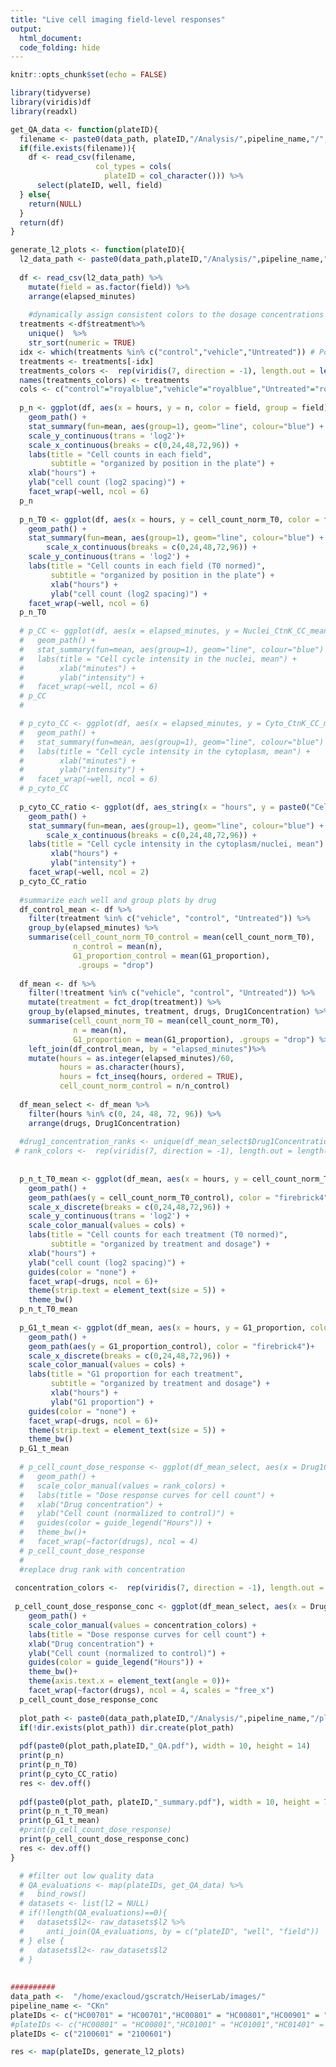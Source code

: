 ```yaml
---
title: "Live cell imaging field-level responses"
output: 
  html_document:
  code_folding: hide
---
```


```r
knitr::opts_chunk$set(echo = FALSE)

library(tidyverse)
library(viridis)df
library(readxl)

```


```r
get_QA_data <- function(plateID){
  filename <- paste0(data_path, plateID,"/Analysis/",pipeline_name,"/",plateID,"_QA_evaluation.csv")
  if(file.exists(filename)){
    df <- read_csv(filename,
                   col_types = cols(
                     plateID = col_character())) %>%
      select(plateID, well, field)
  } else{
    return(NULL)
  }
  return(df)
}

generate_l2_plots <- function(plateID){
  l2_data_path <- paste0(data_path,plateID,"/Analysis/",pipeline_name,"/",plateID,"_level_2.csv")
  
  df <- read_csv(l2_data_path) %>%
    mutate(field = as.factor(field)) %>% 
    arrange(elapsed_minutes)
  
    #dynamically assign consistent colors to the dosage concentrations
  treatments <-df$treatment%>%
    unique()  %>%
    str_sort(numeric = TRUE)
  idx <- which(treatments %in% c("control","vehicle","Untreated")) # Positions of Untreated in df$treatment
  treatments <- treatments[-idx]
  treatments_colors <-  rep(viridis(7, direction = -1), length.out = length(treatments))
  names(treatments_colors) <- treatments
  cols <- c("control"="royalblue","vehicle"="royalblue","Untreated"="royalblue", treatments_colors)
  
  p_n <- ggplot(df, aes(x = hours, y = n, color = field, group = field)) +
    geom_path() +
    stat_summary(fun=mean, aes(group=1), geom="line", colour="blue") +
    scale_y_continuous(trans = 'log2')+
    scale_x_continuous(breaks = c(0,24,48,72,96)) +
    labs(title = "Cell counts in each field",
         subtitle = "organized by position in the plate") +
    xlab("hours") +
    ylab("cell count (log2 spacing)") +
    facet_wrap(~well, ncol = 6)
  p_n
  
  p_n_T0 <- ggplot(df, aes(x = hours, y = cell_count_norm_T0, color = factor(field))) +
    geom_path() +
    stat_summary(fun=mean, aes(group=1), geom="line", colour="blue") +
        scale_x_continuous(breaks = c(0,24,48,72,96)) +
    scale_y_continuous(trans = 'log2') +
    labs(title = "Cell counts in each field (T0 normed)",
         subtitle = "organized by position in the plate") +
         xlab("hours") +
         ylab("cell count (log2 spacing)") +
    facet_wrap(~well, ncol = 6)
  p_n_T0
  
  # p_CC <- ggplot(df, aes(x = elapsed_minutes, y = Nuclei_CtnK_CC_mean_intensity, color = factor(field))) +
  #   geom_path() +
  #   stat_summary(fun=mean, aes(group=1), geom="line", colour="blue") +
  #   labs(title = "Cell cycle intensity in the nuclei, mean") +
  #        xlab("minutes") +
  #        ylab("intensity") +
  #   facet_wrap(~well, ncol = 6)
  # p_CC
  # 

  # p_cyto_CC <- ggplot(df, aes(x = elapsed_minutes, y = Cyto_CtnK_CC_mean_intensity, color = factor(field))) +
  #   geom_path() +
  #   stat_summary(fun=mean, aes(group=1), geom="line", colour="blue") +
  #   labs(title = "Cell cycle intensity in the cytoplasm, mean") +
  #        xlab("minutes") +
  #        ylab("intensity") +
  #   facet_wrap(~well, ncol = 6)
  # p_cyto_CC
  
  p_cyto_CC_ratio <- ggplot(df, aes_string(x = "hours", y = paste0("Cell_CC_mean_intensity_ratio"), color = "factor(field)")) +
    geom_path() +
    stat_summary(fun=mean, aes(group=1), geom="line", colour="blue") +
        scale_x_continuous(breaks = c(0,24,48,72,96)) +
    labs(title = "Cell cycle intensity in the cytoplasm/nuclei, mean") +
         xlab("hours") +
         ylab("intensity") +
    facet_wrap(~well, ncol = 2)
  p_cyto_CC_ratio
  
  #summarize each well and group plots by drug
  df_control_mean <- df %>%
    filter(treatment %in% c("vehicle", "control", "Untreated")) %>%
    group_by(elapsed_minutes) %>%
    summarise(cell_count_norm_T0_control = mean(cell_count_norm_T0),
              n_control = mean(n),
              G1_proportion_control = mean(G1_proportion),
               .groups = "drop")
  
  df_mean <- df %>%
    filter(!treatment %in% c("vehicle", "control", "Untreated")) %>%
    mutate(treatment = fct_drop(treatment)) %>%
    group_by(elapsed_minutes, treatment, drugs, Drug1Concentration) %>%
    summarise(cell_count_norm_T0 = mean(cell_count_norm_T0),
              n = mean(n),
              G1_proportion = mean(G1_proportion), .groups = "drop") %>%
    left_join(df_control_mean, by = "elapsed_minutes")%>%
    mutate(hours = as.integer(elapsed_minutes)/60,
           hours = as.character(hours),
           hours = fct_inseq(hours, ordered = TRUE),
           cell_count_norm_control = n/n_control)
  
  df_mean_select <- df_mean %>%
    filter(hours %in% c(0, 24, 48, 72, 96)) %>%
    arrange(drugs, Drug1Concentration)
  
  #drug1_concentration_ranks <- unique(df_mean_select$Drug1ConcentrationRank)
 # rank_colors <-  rep(viridis(7, direction = -1), length.out = length(drug1_concentration_ranks))
  
  
  p_n_t_T0_mean <- ggplot(df_mean, aes(x = hours, y = cell_count_norm_T0, color = treatment, group = Drug1Concentration)) +
    geom_path() +
    geom_path(aes(y = cell_count_norm_T0_control), color = "firebrick4")+
    scale_x_discrete(breaks = c(0,24,48,72,96)) +
    scale_y_continuous(trans = 'log2') +
    scale_color_manual(values = cols) +
    labs(title = "Cell counts for each treatment (T0 normed)",
         subtitle = "organized by treatment and dosage") +
    xlab("hours") +
    ylab("cell count (log2 spacing)") +
    guides(color = "none") +
    facet_wrap(~drugs, ncol = 6)+
    theme(strip.text = element_text(size = 5)) +
    theme_bw()
  p_n_t_T0_mean
  
  p_G1_t_mean <- ggplot(df_mean, aes(x = hours, y = G1_proportion, color = treatment, group = Drug1Concentration)) +
    geom_path() +
    geom_path(aes(y = G1_proportion_control), color = "firebrick4")+
    scale_x_discrete(breaks = c(0,24,48,72,96)) +
    scale_color_manual(values = cols) +
    labs(title = "G1 proportion for each treatment",
         subtitle = "organized by treatment and dosage") +
         xlab("hours") +
         ylab("G1 proportion") +
    guides(color = "none") +
    facet_wrap(~drugs, ncol = 6)+
    theme(strip.text = element_text(size = 5)) +
    theme_bw()
  p_G1_t_mean
  
  # p_cell_count_dose_response <- ggplot(df_mean_select, aes(x = Drug1ConcentrationRank, y = cell_count_norm_control, color = hours, group = hours)) +
  #   geom_path() +
  #   scale_color_manual(values = rank_colors) +
  #   labs(title = "Dose response curves for cell count") +
  #   xlab("Drug concentration") +
  #   ylab("Cell count (normalized to control)") +   
  #   guides(color = guide_legend("Hours")) +
  #   theme_bw()+
  #   facet_wrap(~factor(drugs), ncol = 4)
  # p_cell_count_dose_response
  # 
  #replace drug rank with concentration
  
 concentration_colors <-  rep(viridis(7, direction = -1), length.out = 7)
  
 p_cell_count_dose_response_conc <- ggplot(df_mean_select, aes(x = Drug1Concentration, y = cell_count_norm_control, color = hours, group = hours)) +
    geom_path() +
    scale_color_manual(values = concentration_colors) +
    labs(title = "Dose response curves for cell count") +
    xlab("Drug concentration") +
    ylab("Cell count (normalized to control)") +   
    guides(color = guide_legend("Hours")) +
    theme_bw()+
    theme(axis.text.x = element_text(angle = 0))+
    facet_wrap(~factor(drugs), ncol = 4, scales = "free_x")
  p_cell_count_dose_response_conc
  
  plot_path <- paste0(data_path,plateID,"/Analysis/",pipeline_name,"/plots/")
  if(!dir.exists(plot_path)) dir.create(plot_path)
  
  pdf(paste0(plot_path,plateID,"_QA.pdf"), width = 10, height = 14)
  print(p_n)
  print(p_n_T0)
  print(p_cyto_CC_ratio)
  res <- dev.off()
  
  pdf(paste0(plot_path, plateID,"_summary.pdf"), width = 10, height = 7)
  print(p_n_t_T0_mean)
  print(p_G1_t_mean)
  #print(p_cell_count_dose_response)
  print(p_cell_count_dose_response_conc)
  res <- dev.off()
}

```



```r

  # #filter out low quality data
  # QA_evaluations <- map(plateIDs, get_QA_data) %>%
  #   bind_rows()
  # datasets <- list(l2 = NULL)
  # if(!length(QA_evaluations)==0){
  #   datasets$l2<- raw_datasets$l2 %>%
  #     anti_join(QA_evaluations, by = c("plateID", "well", "field"))
  # } else {
  #   datasets$l2<- raw_datasets$l2
  # }
 
 
##########
data_path <-  "/home/exacloud/gscratch/HeiserLab/images/"
pipeline_name <- "CKn"
plateIDs <- c("HC00701" = "HC00701","HC00801" = "HC00801","HC00901" = "HC00901","HC01001" = "HC01001","HC01301" = "HC01301","HC01401" = "HC01401")
#plateIDs <- c("HC00801" = "HC00801","HC01001" = "HC01001","HC01401" = "HC01401")
plateIDs <- c("2100601" = "2100601")

res <- map(plateIDs, generate_l2_plots)

```

